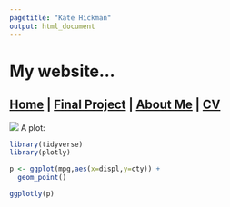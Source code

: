 ```yaml
---
pagetitle: "Kate Hickman"
output: html_document
---
```



# My website...

## [Home](https://kjehickman.github.io/) | [Final Project](https://kjehickman.github.io/Final_Project/Final_Project.html) | [About Me](https://kjehickman.github.io/About_Me/About_me.html) | [CV](https::/kjehickman.github.io/CV/Untitled.html)

![](pics/hamburger.jpeg)
A plot:

```r
library(tidyverse)
library(plotly)

p <- ggplot(mpg,aes(x=displ,y=cty)) +
  geom_point()

ggplotly(p)
```
